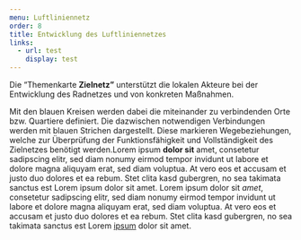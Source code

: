 ```yaml
---
menu: Luftliniennetz
order: 8
title: Entwicklung des Luftliniennetzes
links:
  - url: test
    display: test
---
```


Die “Themenkarte **Zielnetz”** unterstützt die lokalen Akteure bei der Entwicklung des Radnetzes und von konkreten Maßnahmen.

Mit den blauen Kreisen werden dabei die miteinander zu verbindenden Orte bzw. Quartiere definiert. Die dazwischen notwendigen Verbindungen werden mit blauen Strichen dargestellt. Diese markieren Wegebeziehungen, welche zur Überprüfung der Funktionsfähigkeit und Vollständigkeit des Zielnetzes benötigt werden.Lorem ipsum **dolor sit** amet, consetetur sadipscing elitr, sed diam nonumy eirmod tempor invidunt ut labore et dolore magna aliquyam erat, sed diam voluptua. At vero eos et accusam et justo duo dolores et ea rebum. Stet clita kasd gubergren, no sea takimata sanctus est Lorem ipsum dolor sit amet. Lorem ipsum dolor sit _amet_, consetetur sadipscing elitr, sed diam nonumy eirmod tempor invidunt ut labore et dolore magna aliquyam erat, sed diam voluptua. At vero eos et accusam et justo duo dolores et ea rebum. Stet clita kasd gubergren, no sea takimata sanctus est Lorem [ipsum](www.fixmycity.de) dolor sit amet.
